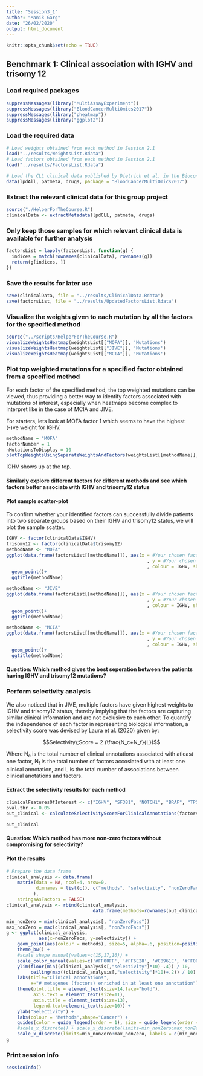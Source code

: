 ```yaml
---
title: "Session3_1"
author: "Manik Garg"
date: "26/02/2020"
output: html_document
---
```


```r
knitr::opts_chunk$set(echo = TRUE)
```

## Benchmark 1: Clinical association with IGHV and trisomy 12

### Load required packages
```r
suppressMessages(library("MultiAssayExperiment"))
suppressMessages(library("BloodCancerMultiOmics2017"))
suppressMessages(library("pheatmap"))
suppressMessages(library("ggplot2"))
```

### Load the required data
```r
# Load weights obtained from each method in Session 2.1 
load("../results/WeightsList.Rdata")
# Load factors obtained from each method in Session 2.1 
load("../results/FactorsList.Rdata")
```

```r
# Load the CLL clinical data published by Dietrich et al. in the Bioconductor package BloodCancerMultiOmics2017
data(lpdAll, patmeta, drugs, package = "BloodCancerMultiOmics2017")
```

### Extract the relevant clinical data for this group project
```r
source("./HelperForTheCourse.R")
clinicalData <- extractMetadata(lpdCLL, patmeta, drugs)
```

### Only keep those samples for which relevant clinical data is available for further analysis
```r
factorsList = lapply(factorsList, function(g) {
  indices = match(rownames(clinicalData), rownames(g))
  return(g[indices, ])
})
```

### Save the results for later use
```r
save(clinicalData, file = "../results/ClinicalData.Rdata")
save(factorsList, file = "../results/UpdatedFactorsList.Rdata")
```

### Visualize the weights given to each mutation by all the factors for the specified method

```r
source("../scripts/HelperForTheCourse.R")
visualizeWeightsHeatmap(weightsList[["MOFA"]], 'Mutations')
visualizeWeightsHeatmap(weightsList[["JIVE"]], 'Mutations')
visualizeWeightsHeatmap(weightsList[["MCIA"]], 'Mutations')
```

### Plot top weighted mutations for a specified factor obtained from a specified method

For each factor of the specified method, the top weighted mutations can be viewed, thus providing a better way to identify factors associated with mutations of interest, especially when heatmaps become complex to interpret like in the case of MCIA and JIVE. 

For starters, lets look at MOFA factor 1 which seems to have the highest (-)ve weight for IGHV.

```r
methodName = "MOFA"
factorNumber = 1
nMutationsToDisplay = 10
plotTopWeightsUsingSeparateWeightsAndFactors(weightsList[[methodName]], "Mutations", factor = factorNumber, nfeatures = nMutationsToDisplay)
```
IGHV shows up at the top. 

#### Similarly explore different factors for different methods and see which factors better associate with IGHV and trisomy12 status

#### Plot sample scatter-plot

To confirm whether your identified factors can successfully divide patients into two separate groups based on their IGHV and trisomy12 status, we will plot the sample scatter. 

```r
IGHV <- factor(clinicalData$IGHV)
trisomy12 <- factor(clinicalData$trisomy12)
methodName <- "MOFA"
ggplot(data.frame(factorsList[[methodName]]), aes(x = #Your chosen factor related to IGHV
                                                    , y = #Your chosen factor related to trisomy12
                                                    , colour = IGHV, shape = trisomy12)) +
  geom_point()+ 
  ggtitle(methodName)
```
```r
methodName <- "JIVE"
ggplot(data.frame(factorsList[[methodName]]), aes(x = #Your chosen factor related to IGHV
                                                    , y = #Your chosen factor related to trisomy12
                                                    , colour = IGHV, shape = trisomy12)) +
  geom_point()+ 
  ggtitle(methodName)
```

```r
methodName <- "MCIA"
ggplot(data.frame(factorsList[[methodName]]), aes(x = #Your chosen factor related to IGHV
                                                    , y = #Your chosen factor related to trisomy12
                                                    , colour = IGHV, shape = trisomy12)) +
  geom_point()+ 
  ggtitle(methodName)
```
#### Question: Which method gives the best seperation between the patients having IGHV and trisomy12 mutations?

### Perform selectivity analysis

We also noticed that in JIVE, multiple factors have given highest weights to IGHV and trisomy12 status, thereby implying that the factors are capturing similar clinical information and are not exclusive to each other. To quantify the independence of each factor in representing biological information, a selectivity score was devised by Laura et al. (2020) given by:

$$Selectivity\;Score = 2 (\frac{N_c+N_f}{L})$$

Where N<sub>c</sub> is the total number of clinical annotations associated with atleast one factor, N<sub>f</sub> is the total number of factors accosiated with at least one clinical annotation, and L is the total number of associations between clinical anotations and factors.

#### Extract the selectivity results for each method

```r
clinicalFeaturesOfInterest <- c("IGHV", "SF3B1", "NOTCH1", "BRAF", "TP53", "del17p13", "del11q22.3", "trisomy12")
pval.thr <- 0.05
out_clinical <- calculateSelectivityScoreForClinicalAnnotations(factorsList, clinicalData, clinicalFeaturesOfInterest, pval.thr)
```

```r
out_clinical
```

#### Question: Which method has more non-zero factors without compromising for selectivity?

#### Plot the results
```r
# Prepare the data frame
clinical_analysis <- data.frame(
    matrix(data = NA, ncol=4, nrow=0, 
           dimnames = list(c(), c("methods", "selectivity", "nonZeroFacs", "total_annotations"))
          ),
    stringsAsFactors = FALSE)
clinical_analysis <- rbind(clinical_analysis,
                                data.frame(methods=rownames(out_clinical), out_clinical))

min_nonZero = min(clinical_analysis[, "nonZeroFacs"]) 
max_nonZero = max(clinical_analysis[, "nonZeroFacs"]) 
g <- ggplot(clinical_analysis, 
            aes(x=nonZeroFacs, y=selectivity)) + 
    geom_point(aes(colour = methods), size=5, alpha=.6, position=position_jitter(h=0, w=0.15))+ 
    theme_bw() + 
    #scale_shape_manual(values=c(15,17,16)) + 
    scale_color_manual(values=c('#FF00FF', '#FF6E28', '#C8961E', '#FF0000', '#0000FF', '#A0A0A0', '#48D1CC', '#00FF00')) +
    ylim(floor(min((clinical_analysis[,"selectivity"]*10)-.4)) / 10,
         ceiling(max((clinical_analysis[,"selectivity"]*10)+.2)) / 10) +
    labs(title="Clinical annotations", 
         x="# metagenes (factors) enriched in at least one annotation") +
    theme(plot.title = element_text(size=14,face="bold"),
          axis.text = element_text(size=11),
          axis.title = element_text(size=13),
          legend.text=element_text(size=10)) +
    ylab("Selectivity") + 
    labs(colour = "Methods",shape="Cancer") +
    guides(color = guide_legend(order = 1), size = guide_legend(order = 3)) + 
    #scale_x_discrete() + scale_x_discrete(limits=min_nonZero:max_nonZero) + 
    scale_x_discrete(limits=min_nonZero:max_nonZero, labels = c(min_nonZero:max_nonZero));
g
```

### Print session info
```r
sessionInfo()
```